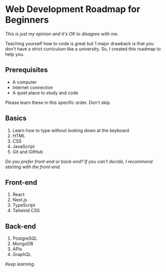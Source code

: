 
<Head
  title='Web Development Roadmap for Beginners'
  description="Teaching yourself how to code is great but 1 major drawback is that you don't have a strict curriculum like a university. So, I created this roadmap to help you."
/>

# Web Development Roadmap for Beginners

_This is just my opinion and it's OK to disagree with me._

Teaching yourself how to code is great but 1 major drawback is that you don't have a strict curriculum like a university. So, I created this roadmap to help you.

## Prerequisites

- A computer
- Internet connection
- A quiet place to study and code

Please learn these in this specific order. Don't skip.

## Basics

1. Learn how to type without looking down at the keyboard
2. HTML
3. CSS
4. JavaScript
5. Git and GitHub

_Do you prefer front-end or back-end? If you can't decide, I recommend starting with the front-end._

## Front-end

1. React
2. Next.js
3. TypeScript
4. Tailwind CSS

## Back-end

1. PostgreSQL
2. MongoDB
3. APIs
4. GraphQL

_Keep learning._
